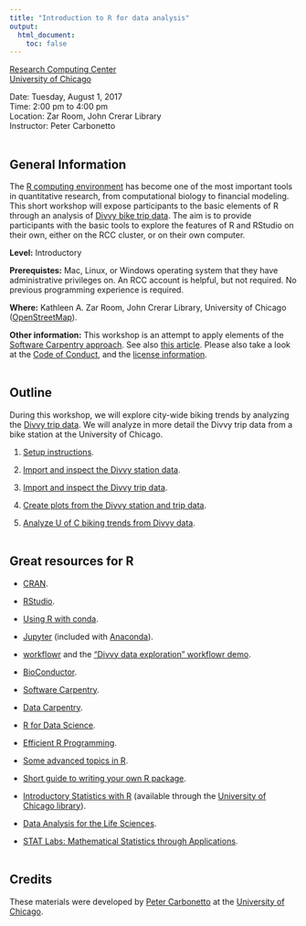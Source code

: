 ```yaml
---
title: "Introduction to R for data analysis"
output:
  html_document:
    toc: false
---
```


[Research Computing Center](https://rcc.uchicago.edu)<br>
[University of Chicago](https://www.uchicago.edu)

Date: Tuesday, August 1, 2017<br>
Time: 2:00 pm to 4:00 pm<br>
Location: Zar Room, John Crerar Library<br>
Instructor: Peter Carbonetto
<br>
<br>

## General Information

The [R computing environment](http://cran.r-project.org) has become
one of the most important tools in quantitative research, from
computational biology to financial modeling. This short workshop will
expose participants to the basic elements of R through an analysis of
[Divvy bike trip data](https://www.divvybikes.com/system-data). The
aim is to provide participants with the basic tools to explore the
features of R and RStudio on their own, either on the RCC cluster, or
on their own computer.

**Level:** Introductory

**Prerequistes:** Mac, Linux, or Windows operating system that they
have administrative privileges on. An RCC account is helpful, but not
required. No previous programming experience is required.

**Where:** Kathleen A. Zar Room, John Crerar Library, University of
Chicago ([OpenStreetMap](https://www.openstreetmap.org/search?query=john%20crerar%20library#map=18/41.79053/-87.60282)).

**Other information:** This workshop is an attempt to apply elements of
the
[Software Carpentry approach](http://software-carpentry.org/lessons).
See also
[this article](http://dx.doi.org/10.12688/f1000research.3-62.v2).
Please also take a look at the [Code of Conduct](conduct.html), and the
[license information](license.html).
<br>
<br>

## Outline

During this workshop, we will explore city-wide biking trends by
analyzing the
[Divvy trip data](https://www.divvybikes.com/system-data). We will
analyze in more detail the Divvy trip data from a bike station at the
University of Chicago.

1. [Setup instructions](setup.html).

2. [Import and inspect the Divvy station data](stations.html).

3. [Import and inspect the Divvy trip data](trips.html).

4. [Create plots from the Divvy station and trip data](plots.html).

5. [Analyze U of C biking trends from Divvy data](uofc.html).
<br>
<br>

## Great resources for R

+ [CRAN](http://cran.r-project.org).

+ [RStudio](http://rstudio.com).

+ [Using R with conda](https://conda.io/docs/r-with-conda.html).

+ [Jupyter](https://jupyter.org) (included with
[Anaconda](http://continuum.io/)).

+ [workflowr](https://github.com/jdblischak/workflowr) and the
["Divvy data exploration" workflowr
demo](https://stephenslab.github.io/wflow-divvy).

+ [BioConductor](http://bioconductor.org).

+ [Software Carpentry](http://software-carpentry.org/lessons).

+ [Data Carpentry](http://www.datacarpentry.org/lessons).

+ [R for Data Science](http://r4ds.had.co.nz).

+ [Efficient R Programming](https://csgillespie.github.io/efficientR).

+ [Some advanced topics in R](http://adv-r.had.co.nz).

+ [Short guide to writing your own R package](http://r-pkgs.had.co.nz).

+ [Introductory Statistics with R](http://staff.pubhealth.ku.dk/~pd/ISwR.html)
(available through the [University of Chicago
library](https://www.lib.uchicago.edu)).

+ [Data Analysis for the Life
Sciences](https://leanpub.com/dataanalysisforthelifesciences).

+ [STAT Labs: Mathematical Statistics through
Applications](https://www.stat.berkeley.edu/~statlabs).
<br>
<br>

## Credits

These materials were developed by [Peter
Carbonetto](http://pcarbo.github.io) at the [University of
Chicago](https://www.uchicago.edu).

